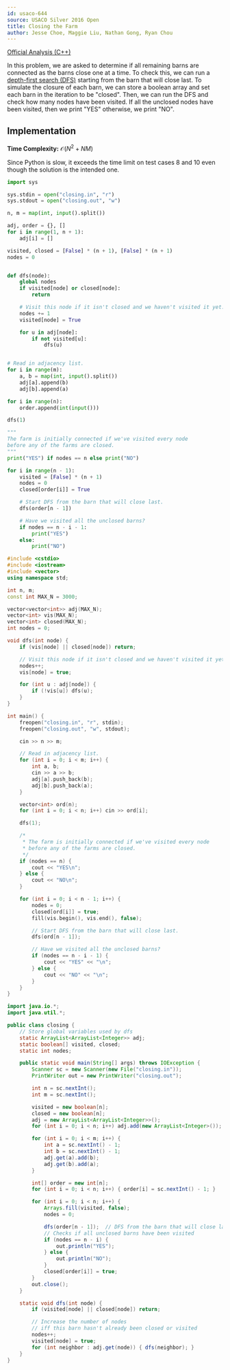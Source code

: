 ```yaml
---
id: usaco-644
source: USACO Silver 2016 Open
title: Closing the Farm
author: Jesse Choe, Maggie Liu, Nathan Gong, Ryan Chou
---
```


[Official Analysis (C++)](http://www.usaco.org/current/data/sol_closing_silver_open16.html)

In this problem, we are asked to determine if all remaining barns are connected
as the barns close one at a time. To check this, we can run a [depth-first search
(DFS)](/silver/graph-traversal) starting from the barn that will close last. To simulate the closure of
each barn, we can store a boolean array and set each barn in the iteration to be
"closed". Then, we can run the DFS and check how many nodes have been visited.
If all the unclosed nodes have been visited, then we print "YES" otherwise, we
print "NO".

## Implementation

**Time Complexity:** $\mathcal{O}(N^2 + NM)$

<LanguageSection>
<PySection>
<Warning title="Time Limit Exceeded">
Since Python is slow, it exceeds the time limit on test cases 8 and 10 even though the solution is the intended one.
</Warning>

```py
import sys

sys.stdin = open("closing.in", "r")
sys.stdout = open("closing.out", "w")

n, m = map(int, input().split())

adj, order = {}, []
for i in range(1, n + 1):
	adj[i] = []

visited, closed = [False] * (n + 1), [False] * (n + 1)
nodes = 0


def dfs(node):
	global nodes
	if visited[node] or closed[node]:
		return

	# Visit this node if it isn't closed and we haven't visited it yet.
	nodes += 1
	visited[node] = True

	for u in adj[node]:
		if not visited[u]:
			dfs(u)


# Read in adjacency list.
for i in range(m):
	a, b = map(int, input().split())
	adj[a].append(b)
	adj[b].append(a)

for i in range(n):
	order.append(int(input()))

dfs(1)

"""
The farm is initially connected if we've visited every node
before any of the farms are closed.
"""
print("YES") if nodes == n else print("NO")

for i in range(n - 1):
	visited = [False] * (n + 1)
	nodes = 0
	closed[order[i]] = True

	# Start DFS from the barn that will close last.
	dfs(order[n - 1])

	# Have we visited all the unclosed barns?
	if nodes == n - i - 1:
		print("YES")
	else:
		print("NO")
```
</PySection>
<CPPSection>

```cpp
#include <cstdio>
#include <iostream>
#include <vector>
using namespace std;

int n, m;
const int MAX_N = 3000;

vector<vector<int>> adj(MAX_N);
vector<int> vis(MAX_N);
vector<int> closed(MAX_N);
int nodes = 0;

void dfs(int node) {
	if (vis[node] || closed[node]) return;

	// Visit this node if it isn't closed and we haven't visited it yet.
	nodes++;
	vis[node] = true;

	for (int u : adj[node]) {
		if (!vis[u]) dfs(u);
	}
}

int main() {
	freopen("closing.in", "r", stdin);
	freopen("closing.out", "w", stdout);

	cin >> n >> m;

	// Read in adjacency list.
	for (int i = 0; i < m; i++) {
		int a, b;
		cin >> a >> b;
		adj[a].push_back(b);
		adj[b].push_back(a);
	}

	vector<int> ord(n);
	for (int i = 0; i < n; i++) cin >> ord[i];

	dfs(1);

	/*
	 * The farm is initially connected if we've visited every node
	 * before any of the farms are closed.
	 */
	if (nodes == n) {
		cout << "YES\n";
	} else {
		cout << "NO\n";
	}

	for (int i = 0; i < n - 1; i++) {
		nodes = 0;
		closed[ord[i]] = true;
		fill(vis.begin(), vis.end(), false);

		// Start DFS from the barn that will close last.
		dfs(ord[n - 1]);

		// Have we visited all the unclosed barns?
		if (nodes == n - i - 1) {
			cout << "YES" << "\n";
		} else {
			cout << "NO" << "\n";
		}
	}
}
```
</CPPSection>

<JavaSection>

```java
import java.io.*;
import java.util.*;

public class closing {
	// Store global variables used by dfs
	static ArrayList<ArrayList<Integer>> adj;
	static boolean[] visited, closed;
	static int nodes;

	public static void main(String[] args) throws IOException {
		Scanner sc = new Scanner(new File("closing.in"));
		PrintWriter out = new PrintWriter("closing.out");

		int n = sc.nextInt();
		int m = sc.nextInt();

		visited = new boolean[n];
		closed = new boolean[n];
		adj = new ArrayList<ArrayList<Integer>>();
		for (int i = 0; i < n; i++) adj.add(new ArrayList<Integer>());

		for (int i = 0; i < m; i++) {
			int a = sc.nextInt() - 1;
			int b = sc.nextInt() - 1;
			adj.get(a).add(b);
			adj.get(b).add(a);
		}

		int[] order = new int[n];
		for (int i = 0; i < n; i++) { order[i] = sc.nextInt() - 1; }

		for (int i = 0; i < n; i++) {
			Arrays.fill(visited, false);
			nodes = 0;

			dfs(order[n - 1]);  // DFS from the barn that will close last
			// Checks if all unclosed barns have been visited
			if (nodes == n - i) {
				out.println("YES");
			} else {
				out.println("NO");
			}
			closed[order[i]] = true;
		}
		out.close();
	}

	static void dfs(int node) {
		if (visited[node] || closed[node]) return;

		// Increase the number of nodes
		// iff this barn hasn't already been closed or visited
		nodes++;
		visited[node] = true;
		for (int neighbor : adj.get(node)) { dfs(neighbor); }
	}
}
```

</JavaSection>

</LanguageSection>
